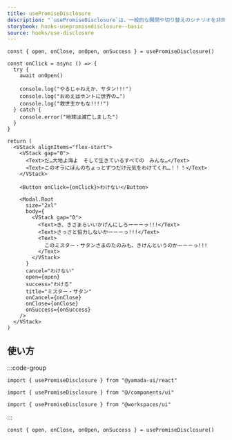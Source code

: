 ```yaml
---
title: usePromiseDisclosure
description: "`usePromiseDisclosure`は、一般的な開閉や切り替えのシナリオを非同期処理するのに役立つカスタムフックです。`Modal`、`Dialog`、`Drawer`などのコンポーネントを制御するために使用できます。"
storybook: hooks-usepromisedisclosure--basic
source: hooks/use-disclosure
---
```


```tsx preview functional client
const { open, onClose, onOpen, onSuccess } = usePromiseDisclosure()

const onClick = async () => {
  try {
    await onOpen()

    console.log("やるじゃねえか、サタン!!!")
    console.log("おめえはホントに世界の…")
    console.log("救世主かもな!!!!")
  } catch {
    console.error("地球は滅亡しました")
  }
}

return (
  <VStack alignItems="flex-start">
    <VStack gap="0">
      <Text>だ…大地よ海よ　そして生きているすべての　みんな…</Text>
      <Text>このオラにほんのちょっとずつだけ元気をわけてくれ…！！！</Text>
    </VStack>

    <Button onClick={onClick}>わけない</Button>

    <Modal.Root
      size="2xl"
      body={
        <VStack gap="0">
          <Text>き、きさまらいいかげんにしろーーーっ!!!</Text>
          <Text>さっさと協力しないかーーーっ!!!</Text>
          <Text>
            このミスター・サタンさまのたのみも、きけんというのかーーーっ!!!
          </Text>
        </VStack>
      }
      cancel="わけない"
      open={open}
      success="わける"
      title="ミスター・サタン"
      onCancel={onClose}
      onClose={onClose}
      onSuccess={onSuccess}
    />
  </VStack>
)
```

## 使い方

:::code-group

```tsx [package]
import { usePromiseDisclosure } from "@yamada-ui/react"
```

```tsx [alias]
import { usePromiseDisclosure } from "@/components/ui"
```

```tsx [monorepo]
import { usePromiseDisclosure } from "@workspaces/ui"
```

:::

```tsx
const { open, onClose, onOpen, onSuccess } = usePromiseDisclosure()
```
